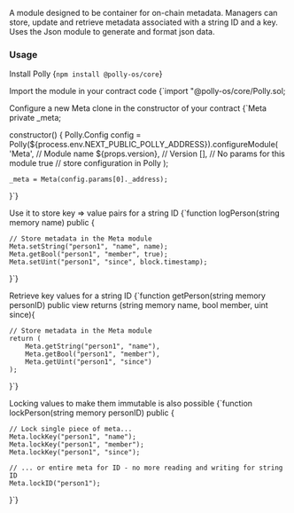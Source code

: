 
A module designed to be container for on-chain metadata.
Managers can store, update and retrieve metadata associated with a string ID and a key.
Uses the <Link href="/modules/json"><a>Json module</a></Link> to generate and format json data.

### Usage

Install Polly
<SyntaxHighlighter language="node" style={docco}>
{`npm install @polly-os/core`}
</SyntaxHighlighter>

Import the module in your contract code
<SyntaxHighlighter language="solidity" style={docco}>
{`import "@polly-os/core/Polly.sol;
</SyntaxHighlighter>

Configure a new Meta clone in the constructor of your contract
<SyntaxHighlighter language="solidity" style={docco}>
{`Meta private _meta;

constructor() {
  Polly.Config config = Polly(${process.env.NEXT_PUBLIC_POLLY_ADDRESS}).configureModule(
    'Meta', // Module name
    ${props.version}, // Version
    [], // No params for this module
    true // store configuration in Polly
    );

    _meta = Meta(config.params[0]._address);

}`}
</SyntaxHighlighter>

Use it to store key => value pairs for a string ID
<SyntaxHighlighter language="solidity" style={docco}>
{`function logPerson(string memory name) public {

    // Store metadata in the Meta module
    Meta.setString("person1", "name", name);
    Meta.getBool("person1", "member", true);
    Meta.setUint("person1", "since", block.timestamp);


}`}
</SyntaxHighlighter>

Retrieve key values for a string ID 
<SyntaxHighlighter language="solidity" style={docco}>
{`function getPerson(string memory personID) public view returns (string memory name, bool member, uint since){

    // Store metadata in the Meta module
    return (
        Meta.getString("person1", "name"),
        Meta.getBool("person1", "member"),
        Meta.getUint("person1", "since")
    );

}`}
</SyntaxHighlighter>

Locking values to make them immutable is also possible
<SyntaxHighlighter language="solidity" style={docco}>
{`function lockPerson(string memory personID) public {

    // Lock single piece of meta...
    Meta.lockKey("person1", "name");
    Meta.lockKey("person1", "member");
    Meta.lockKey("person1", "since");

    // ... or entire meta for ID - no more reading and writing for string ID
    Meta.lockID("person1");
    

}`}
</SyntaxHighlighter>

